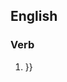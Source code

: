 ==English==

===Verb===
{{en-verb}}

# {{{1|{{The force of pulling down (gravity)}}}}}
#:''{{{2|<!-- The force of pulling down (gravity) -->}}}''